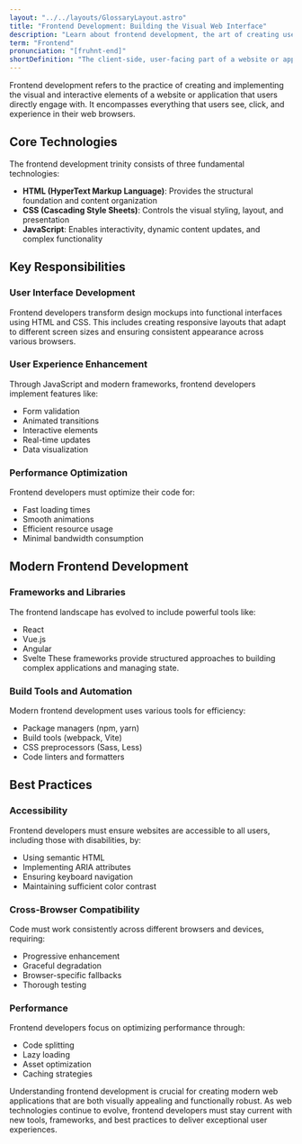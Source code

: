 ```yaml
---
layout: "../../layouts/GlossaryLayout.astro"
title: "Frontend Development: Building the Visual Web Interface"
description: "Learn about frontend development, the art of creating user interfaces and interactive experiences that users directly interact with in web applications."
term: "Frontend"
pronunciation: "[fruhnt-end]"
shortDefinition: "The client-side, user-facing part of a website or application that handles presentation, user interface, and direct user interactions."
---
```


Frontend development refers to the practice of creating and implementing the visual and interactive elements of a website or application that users directly engage with. It encompasses everything that users see, click, and experience in their web browsers.

## Core Technologies

The frontend development trinity consists of three fundamental technologies:

- **HTML (HyperText Markup Language)**: Provides the structural foundation and content organization
- **CSS (Cascading Style Sheets)**: Controls the visual styling, layout, and presentation
- **JavaScript**: Enables interactivity, dynamic content updates, and complex functionality

## Key Responsibilities

### User Interface Development
Frontend developers transform design mockups into functional interfaces using HTML and CSS. This includes creating responsive layouts that adapt to different screen sizes and ensuring consistent appearance across various browsers.

### User Experience Enhancement
Through JavaScript and modern frameworks, frontend developers implement features like:
- Form validation
- Animated transitions
- Interactive elements
- Real-time updates
- Data visualization

### Performance Optimization
Frontend developers must optimize their code for:
- Fast loading times
- Smooth animations
- Efficient resource usage
- Minimal bandwidth consumption

## Modern Frontend Development

### Frameworks and Libraries
The frontend landscape has evolved to include powerful tools like:
- React
- Vue.js
- Angular
- Svelte
These frameworks provide structured approaches to building complex applications and managing state.

### Build Tools and Automation
Modern frontend development uses various tools for efficiency:
- Package managers (npm, yarn)
- Build tools (webpack, Vite)
- CSS preprocessors (Sass, Less)
- Code linters and formatters

## Best Practices

### Accessibility
Frontend developers must ensure websites are accessible to all users, including those with disabilities, by:
- Using semantic HTML
- Implementing ARIA attributes
- Ensuring keyboard navigation
- Maintaining sufficient color contrast

### Cross-Browser Compatibility
Code must work consistently across different browsers and devices, requiring:
- Progressive enhancement
- Graceful degradation
- Browser-specific fallbacks
- Thorough testing

### Performance
Frontend developers focus on optimizing performance through:
- Code splitting
- Lazy loading
- Asset optimization
- Caching strategies

Understanding frontend development is crucial for creating modern web applications that are both visually appealing and functionally robust. As web technologies continue to evolve, frontend developers must stay current with new tools, frameworks, and best practices to deliver exceptional user experiences.